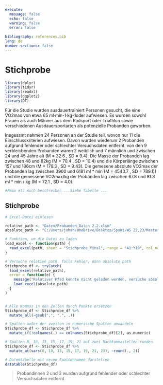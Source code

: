 ```yaml
---
execute:
  message: false
  echo: false
  warning: false
  error: false
  
bibliography: references.bib
lang: de
number-sections: false
---
```


# Stichprobe {#sec-Stichprobe}

```r
library(dplyr)
library(tidyr)
library(readxl)
library(ggplot2)
library(DT)
```

Für die Studie wurden ausdauertrainiert Personen gesucht, die eine V̇O2max von etwa 65 ml·min-1·kg-1oder aufwiesen. Es wurden sowohl Frauen als auch Männer aus dem Radsport oder Triathlon sowie verschiedenen Ausdauersportarten als potenzielle Probanden geworben.

Insgesamt nahmen 24 Personen an der Studie teil, wovon nur 11 die Einschlusskriterien aufwiesen. Davon wurden wiederum 2 Probanden aufgrund fehlender oder schlechter Versuchsdaten entfernt. von den 9 verbleicbenden Probanden waren 2 weiblich und 7 männlich und zwischen 24 und 45 Jahre alt (M = 32.6 , SD = 9.4). Die Masse der Probanden lag zwischen 48 und 82kg (M = 70.4 , SD = 10.4) und die Körperlänge zwischen 157 und 186cm (M = 176.3 , SD = 9.43). Die gemesene absolute VO2max der Probanden lag zwischen 3900 und 6181 ml \* min (M = 4543.7 , SD = 789.1)) und die gemessene VO2max/kg der Probanden lag zwischen 67.8 und 81.3 ml \* min / kg (M = 72.1 , SD = 4.0). 

```r
#Pmax etc noch beschreiben ...Siehe Tabelle ...
```


## Stichprobe

```r
# Excel-Datei einlesen

relative_path <- "Daten/Probanden_Daten 2.2.xlsm"
absolute_path <- "C:/Users/johan/OneDrive/Desktop/SpoWi/WS 22,23/Masterarbeit - Wirkungsgrad/Daten/Probanden_Daten 2.2.xlsm"

# Funktion, um die Datei zu laden
load_excel <- function(path) {
  read_excel(path, sheet = "Stichprobe_final", range = "A1:Y10", col_names = TRUE)
}

# Versuche relative path, falls Fehler, dann absolute path
Stichprobe_df <- tryCatch(
  load_excel(relative_path),
  error = function(e) {
    message("Relativer Pfad konnte nicht geladen werden, versuche absoluten Pfad...")
    load_excel(absolute_path)
  }
)


# Alle Kommas in den Zellen durch Punkte ersetzen
Stichprobe_df <- Stichprobe_df %>% 
  mutate_all(~gsub(",", ".", .))

# Spalten außer der zweiten in numerische Spalten umwandeln
Stichprobe_df <- Stichprobe_df %>% 
  mutate_if(!colnames(.) == colnames(Stichprobe_df)[2], as.numeric)

# Spalten 8, 10, 13, 15, 17, 19, 21 auf zwei Nachkommastellen runden
Stichprobe_df <- Stichprobe_df %>%
  mutate_at(vars(8, 10, 13, 15, 17, 19, 21, 23), ~round(., 2))

# Datentabelle mit neuen Spaltennamen darstellen
datatable(Stichprobe_df)


```

> Probandinnen 2 und 3 wurden aufgrund fehlender oder schlechter Versuchsdaten entfernt
